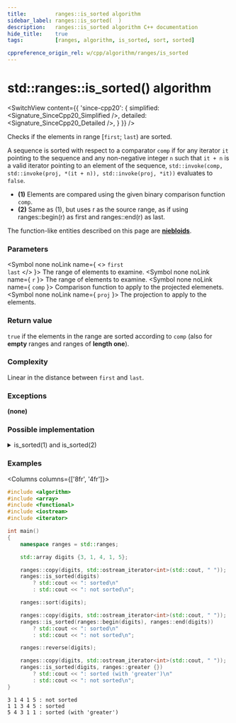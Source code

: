 ```yaml
---
title:         ranges::is_sorted algorithm
sidebar_label: ranges::is_sorted(  )
description:   ranges::is_sorted algorithm C++ documentation
hide_title:    true
tags:          [ranges, algorithm, is_sorted, sort, sorted]

cppreference_origin_rel: w/cpp/algorithm/ranges/is_sorted
---
```



<!-- Terms -->

<!----------------- Codes ---------------------->


# std::ranges::is_sorted() algorithm

<SwitchView content={{
	'since-cpp20': {
		simplified:	<Signature_SinceCpp20_Simplified />,
		detailed:	<Signature_SinceCpp20_Detailed />,
	}
}} />

Checks if the elements in range [`first`; `last`) are sorted.

A sequence is sorted with respect to a comparator `comp` if for any iterator `it` pointing to the sequence
and any non-negative integer `n` such that `it + n` is a valid iterator pointing to an element of the sequence,
`std::invoke(comp, std::invoke(proj, *(it + n)), std::invoke(proj, *it))` evaluates to `false`.

- **(1)** Elements are compared using the given binary comparison function `comp`.
- **(2)** Same as (1), but uses r as the source range, as if using ranges::begin(r) as first and ranges::end(r) as last.

The function-like entities described on this page are [**niebloids**](/docs/std/algo/niebloids).

### Parameters

<SymbolTable>

  <Symbol none noLink name={ <> <code>first</code> <br/> <code>last</code> </> }>
    The range of elements to examine.
  </Symbol>
  <Symbol none noLink name={ <code>r</code> }>
    The range of elements to examine.
  </Symbol>
  <Symbol none noLink name={ <code>comp</code> }>
    Comparison function to apply to the projected elemenets.
  </Symbol>
  <Symbol none noLink name={ <code>proj</code> }>
    The projection to apply to the elements.
  </Symbol>

</SymbolTable>

### Return value

`true` if the elements in the range are sorted according to `comp` (also for **empty** ranges and ranges of **length one**).

### Complexity

Linear in the distance between `first` and `last`.

### Exceptions

**(none)**

### Possible implementation

<details>
<summary>is_sorted(1) and is_sorted(2)</summary>

```cpp
struct is_sorted_fn
{
    template<std::forward_iterator I, std::sentinel_for<I> S,
             class Proj = std::identity,
             std::indirect_strict_weak_order<std::projected<I, Proj>>
                 Comp = ranges::less>
    constexpr bool operator()(I first, S last, Comp comp = {}, Proj proj = {}) const
    {
        return ranges::is_sorted_until(first, last, comp, proj) == last;
    }

    template<ranges::forward_range R, class Proj = std::identity,
             std::indirect_strict_weak_order<
                 std::projected<ranges::iterator_t<R>, Proj>>
                     Comp = ranges::less>
    constexpr bool operator()(R&& r, Comp comp = {}, Proj proj = {}) const
    {
        return (*this)(ranges::begin(r), ranges::end(r), std::ref(comp), std::ref(proj));
    }
};

inline constexpr is_sorted_fn is_sorted;
```

</details>

### Examples

<Columns columns={['8fr', '4fr']}>
<div>

```cpp title='Main.cpp' showLineNumbers
#include <algorithm>
#include <array>
#include <functional>
#include <iostream>
#include <iterator>

int main()
{
    namespace ranges = std::ranges;

    std::array digits {3, 1, 4, 1, 5};

    ranges::copy(digits, std::ostream_iterator<int>(std::cout, " "));
    ranges::is_sorted(digits)
        ? std::cout << ": sorted\n"
        : std::cout << ": not sorted\n";

    ranges::sort(digits);

    ranges::copy(digits, std::ostream_iterator<int>(std::cout, " "));
    ranges::is_sorted(ranges::begin(digits), ranges::end(digits))
        ? std::cout << ": sorted\n"
        : std::cout << ": not sorted\n";

    ranges::reverse(digits);

    ranges::copy(digits, std::ostream_iterator<int>(std::cout, " "));
    ranges::is_sorted(digits, ranges::greater {})
        ? std::cout << ": sorted (with 'greater')\n"
        : std::cout << ": not sorted\n";
}
```

</div>
<div>

```plaintext title="Possible Output"
3 1 4 1 5 : not sorted
1 1 3 4 5 : sorted
5 4 3 1 1 : sorted (with 'greater')
```

</div>
</Columns>
